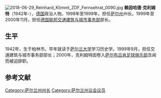 [[File:2018-06-29_Reinhard_Klimmt_ZDF_Fernsehrat_0090.jpg|thumb]]
'''赖因哈德·克利姆特'''（1942年-），[[德国|德国]]政治人物。1998年至1999年，担任[[萨尔州|萨尔州]]州长。1999年至2000年11月，担任[[德国联邦交通建筑与城市事务部|德国联邦交通建筑与城市事务部]]部长。

== 生平 ==
1942年，生于柏林市。早年就读于[[萨尔兰大学|萨尔兰大学]]学习历史学。1999年9月，担任交通建筑与城市事务部部长；2000年，克利姆特因卷入[[萨尔布吕肯足球俱乐部|萨尔布吕肯足球俱乐部]]丑闻而被迫辞职。

==参考文献==
{{reflist}}

{{Authority control}}
[[Category:萨尔兰州州长|Category:萨尔兰州州长]]
[[Category:萨尔兰州议会议员|Category:萨尔兰州议会议员]]